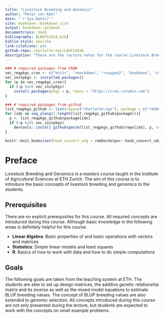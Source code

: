 ```yaml
--- 
title: "Livestock Breeding and Genomics"
author: "Peter von Rohr"
date: "`r Sys.Date()`"
site: bookdown::bookdown_site
output: bookdown::gitbook
documentclass: book
bibliography: [LBGFS2018.bib]
biblio-style: apalike
link-citations: yes
github-repo: charlotte-ngs/LBGFS2018
description: "These are the lecture notes for the course Livestock Breeding and Genomics. This course is taught during the fall semester 2018 at ETH Zurich."
---
```


```r
### # required packages from CRAN
vec_reqpkgs_cran <- c("knitr", "rmarkdown", "roxygen2", "bookdown", "caTools", "citr", "devtools")
vec_instpkgs <- installed.packages()
for (p in vec_reqpkgs_cran){
  if (!p %in% vec_instpkgs)
    install.packages(pkgs = p, repos = "https://cran.rstudio.com")
}

### # required packages from github
list_reqpkgs_github <- list(repo=c("charlotte-ngs"), package = c("rmddochelper"))
for (idx in seq_along(1:length(list_reqpkgs_github$package))){
  p <- list_reqpkgs_github$package[idx]
  if (!p %in% vec_instpkgs)
    devtools::install_github(paste(list_reqpkgs_github$repo[idx], p, sep = "/"))
}
```

```r
knitr::knit_hooks$set(hook_convert_odg = rmddochelper::hook_convert_odg)
```

# Preface {-}
Livestock Breeding and Genomics is a masters course taught in the Institute of Agricultural Sciences at ETH Zurich. The aim of this course is to introduce the basic concepts of livestock breeding and genomics to the students. 

## Prerequisites {-}
There are no explicit prerequisites for this course. All required concepts are introduced during this course. Although basic knowledge in the following areas is definitely helpful for this course. 

* __Linear Algebra__: Basic properties of and basic operations with vectors and matrices
* __Statistics__: Simple linear models and least squares
* __R__: Basics of how to work with data and how to do simple computations 

## Goals {-}
The following goals are taken from the teaching system at ETH. The students are able to set up design matrices, the additive genetic relationship matrix and its inverse as well as the mixed model equations to estimate BLUP breeding values. The concept of BLUP breeding values are also extended to genomic selection. All concepts introduced during this course are not only presented during the lecture, but students are expected to work with the concepts on small example problems.



